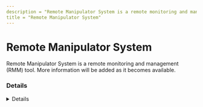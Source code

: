```yaml
---
description = "Remote Manipulator System is a remote monitoring and management (RMM) tool. More information will be added as it becomes available."
title = "Remote Manipulator System"
---
```




# Remote Manipulator System

Remote Manipulator System is a remote monitoring and management (RMM) tool. More information will be added as it becomes available.

### Details
<Details author={""}
         category={""}
         created={""}
         website={""}
         lastModified={"2-9-2024"}
         privileges={""}
         free={ false }
         verification={ false }
/>

#### Installation Paths
<Card code={ ["rfusclient.exe", "rutserv.exe"] }/>





### Forensic Artifacts




#### Network Artifacts
<EuiSpacer size="xl"/>
<NetworkArtifactsTable data={ [{"Description": "Known remote domains", "Domains": ["*.internetid.ru", "rmansys.ru"], "Ports": []}] }/>




### Detections
- Detects potential network activity of Remote Manipulator System RMM tool
  - [Sigma Rule](https://github.com/magicsword-io/LOLRMM/blob/main/detections/sigma/remote_manipulator_system_network_sigma.yml)
- Detects potential processes activity of Remote Manipulator System RMM tool
  - [Sigma Rule](https://github.com/magicsword-io/LOLRMM/blob/main/detections/sigma/remote_manipulator_system_processes_sigma.yml)

### References
- [https://rmansys.ru/files/](https://rmansys.ru/files/)

